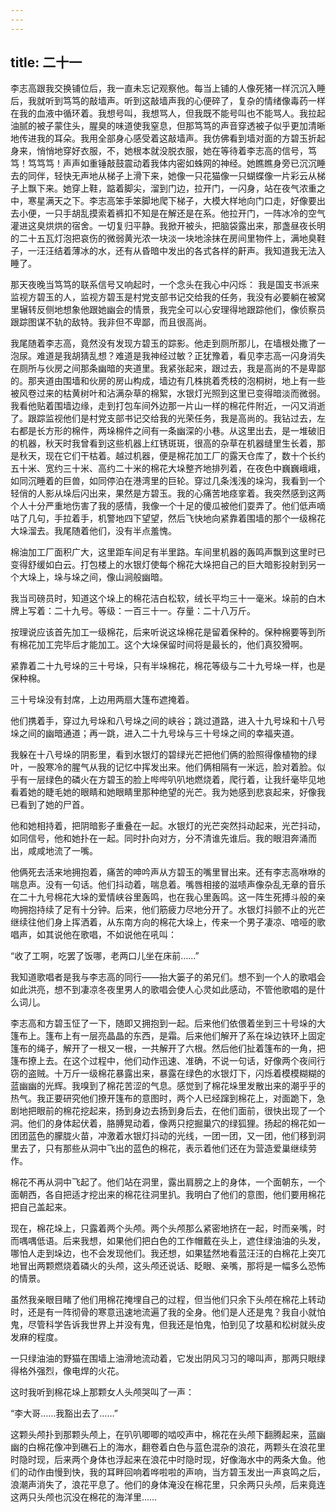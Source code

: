 ```yaml
---
---
---
```

title: 二十一
---



李志高跟我交换铺位后，我一直未忘记观察他。每当上铺的人像死猪一样沉沉入睡后，我就听到笃笃的敲墙声。听到这敲墙声我的心便碎了，复杂的情绪像毒药一样在我的血液中循环着。我想号叫，我想骂人，但我既不能号叫也不能骂人。我拉起油腻的被子蒙住头，腥臭的味道使我窒息，但那笃笃的声音穿透被子似乎更加清晰地传进我的耳朵。我用全部身心感受着这敲墙声。我仿佛看到墙对面的方碧玉折起身来，悄悄地穿好衣服，不，她根本就没脱衣服，她在等待着李志高的信号，笃笃！笃笃笃！声声如重锤敲鼓震动着我体内密如蛛网的神经。她瞧瞧身旁已沉沉睡去的同伴，轻快无声地从梯子上滑下来，她像一只花猫像一只蝴蝶像一片彩云从梯子上飘下来。她穿上鞋，踮着脚尖，溜到门边，拉开门，一闪身，站在夜气浓重之中，寒星满天之下。李志高笨手笨脚地爬下梯子，大模大样地向门口走，好像要出去小便，一只手胡乱摸索着裤扣不知是在解还是在系。他拉开门，一阵冰冷的空气灌进这臭烘烘的宿舍。一切复归平静。我掀开被头，把脑袋露出来，那盏昼夜长明的二十五瓦灯泡把哀伤的微弱黄光浓一块淡一块地涂抹在房间里物件上，满地臭鞋子，一汪汪结着薄冰的水，还有从昏暗中发出的各式各样的鼾声。我知道我无法入睡了。

那天夜晚当笃笃的联系信号又响起时，一个念头在我心中闪烁： 我是国支书派来监视方碧玉的人，监视方碧玉是村党支部书记交给我的任务，我没有必要躺在被窝里辗转反侧地想象他跟她幽会的情景，我完全可以心安理得地跟踪他们，像侦察员跟踪图谋不轨的敌特。我非但不卑鄙，而且很高尚。

我尾随着李志高，竟然没有发现方碧玉的踪影。他走到厕所那儿，在墙根处撒了一泡尿。难道是我胡猜乱想？难道是我神经过敏？正犹豫着，看见李志高一闪身消失在厕所与伙房之间那条幽暗的夹道里。我紧张起来，跟过去，我是高尚的不是卑鄙的。那夹道由围墙和伙房的房山构成，墙边有几株挑着秃枝的泡桐树，地上有一些被风卷过来的枯黄树叶和沾满杂草的棉絮，水银灯光照到这里已变得暗淡而微弱。我看他贴着围墙边缘，走到打包车间外边那一片山一样的棉花件附近，一闪又消逝了。跟踪监视他们是村党支部书记交给我的光荣任务，我是高尚的。我钻过去，左右都是长方形的棉件，两垛棉件之间有一条幽深的小巷。从这里出去，是一堆破旧的机器，秋天时我曾看到这些机器上红锈斑斑，很高的杂草在机器缝里生长着，那是秋天，现在它们干枯着。越过机器，便是棉花加工厂的露天仓库了，数十个长约五十米、宽约三十米、高约二十米的棉花大垛整齐地排列着，在夜色中巍巍峨峨，如同沉睡着的巨兽，如同停泊在港湾里的巨轮。穿过几条浅浅的垛沟，我看到一个轻俏的人影从垛后闪出来，果然是方碧玉。我的心痛苦地痉挛着。我突然感到这两个人十分严重地伤害了我的感情，我像一个十足的傻瓜被他们耍弄了。他们低声嘀咕了几句，手拉着手，机警地四下望望，然后飞快地向紧靠着围墙的那个一级棉花大垛溜去。我尾随着他们，没有半点羞愧。

棉油加工厂面积广大，这里距车间足有半里路。车间里机器的轰鸣声飘到这里时已变得舒缓如白云。打包楼上的水银灯使每个棉花大垛把自己的巨大暗影投射到另一个大垛上，垛与垛之间，像山涧般幽暗。

我当司磅员时，知道这个垛上的棉花洁白松软，绒长平均三十一毫米。垛前的白木牌上写着：二十九号。等级：一百三十一。存量：二十八万斤。

按理说应该首先加工一级棉花，后来听说这垛棉花是留着保种的。保种棉要等到所有棉花加工完毕后才能加工。这个大垛保留时间将是最长的，他们真狡猾啊。

紧靠着二十九号垛的三十号垛，只有半垛棉花，棉花等级与二十九号垛一样，也是保种棉。

三十号垛没有封席，上边用两扇大篷布遮掩着。

他们携着手，穿过九号垛和八号垛之间的峡谷；跳过道路，进入十九号垛和十八号垛之间的幽暗通道；再一跳，进入二十九号垛与三十号垛之间的幸福夹道。

我躲在十八号垛的阴影里，看到水银灯的碧绿光芒把他们俩的脸照得像植物的绿叶，一股寒冷的腥气从我的记忆中挥发出来。他们俩相隔有一米远，脸对着脸。似乎有一层绿色的磷火在方碧玉的脸上哔哔叭叭地燃烧着，爬行着，让我纤毫毕见地看着她的睫毛她的眼睛和她眼睛里那种绝望的光芒。我为她感到悲哀起来，好像我已看到了她的尸首。

他和她相持着，把阴暗影子重叠在一起。水银灯的光芒突然抖动起来，光芒抖动，如同信号，他和她扑在一起。同时扑向对方，分不清谁先谁后。我的眼泪奔涌而出，咸咸地流了一嘴。

他俩死去活来地拥抱着，痛苦的呻吟声从方碧玉的嘴里冒出来。还有李志高咻咻的喘息声。没有一句话。他们抖动着，喘息着。嘴唇相接的滋啧声像杂乱无章的音乐在二十九号棉花大垛的爱情峡谷里轰鸣，也在我心里轰鸣。这一阵生死搏斗般的亲吻拥抱持续了足有十分钟。后来，他们筋疲力尽地分开了。水银灯抖颤不止的光芒继续往他们身上挥洒着，从东南方向的棉花大垛上，传来一个男子凄凉、喑哑的歌唱声，如其说他在歌唱，不如说他在吼叫：

“收了工啊，吃罢了饭哪，老两口儿坐在床前……”

我知道歌唱者是我与李志高的同行——抬大篓子的弟兄们。想不到一个人的歌唱会如此洪亮，想不到凄凉冬夜里男人的歌唱会使人心灵如此感动，不管他歌唱的是什么词儿。

李志高和方碧玉怔了一下，随即又拥抱到一起。后来他们依偎着坐到三十号垛的大篷布上。篷布上有一层亮晶晶的东西，是霜。后来他们解开了系在垛边铁环上固定篷布的绳子，解开了一根又一根，一共解开了六根。然后他们扯着篷布的一角，把篷布撩上去。在这个过程中，他们动作迅速、准确，不说一句话，好像两个夜间行窃的盗贼。十万斤一级棉花暴露出来，暴露在绿色的水银灯下，闪烁着模模糊糊的蓝幽幽的光辉。我嗅到了棉花苦涩的气息。感觉到了棉花垛里发散出来的潮乎乎的热气。我正要研究他们撩开篷布的意图时，两个人已经蹿到棉花上，对面跪下，急剧地把眼前的棉花挖起来，扬到身边去扬到身后去，在他们面前，很快出现了一个洞。他们的身体起伏着，胳膊晃动着，像两只挖掘巢穴的绿狐狸。扬起的棉花如一团团蓝色的朦胧火苗，冲激着水银灯抖动的光线，一团一团，又一团，他们移到洞里去了，只有那些从洞中飞出的蓝色的棉花，表示着他们还在为营造爱巢继续劳作。

棉花不再从洞中飞起了。他们站在洞里，露出肩膀之上的身体，一个面朝东，一个面朝西，各自把适才挖出来的棉花往洞里扒。我明白了他们的意图，他们要用棉花把自己盖起来。

现在，棉花垛上，只露着两个头颅。两个头颅那么紧密地挤在一起，时而亲嘴，时而喁喁低语。后来我想，如果他们把白色的工作帽戴在头上，遮住绿油油的头发，哪怕人走到垛边，也不会发现他们。我还想，如果猛然地看蓝汪汪的白棉花上突兀地冒出两颗燃烧着磷火的头颅，这头颅还说话、眨眼、亲嘴，那将是一幅多么恐怖的情景。

虽然我亲眼目睹了他们用棉花掩埋自己的过程，但当他们只余下头颅在棉花上转动时，还是有一阵彻骨的寒意迅速地流遍了我的全身。他们是人还是鬼？我自小就怕鬼，尽管科学告诉我世界上并没有鬼，但我还是怕鬼，怕到见了坟墓和松树就头皮发麻的程度。

一只绿油油的野猫在围墙上油滑地流动着，它发出阴风习习的嗥叫声，那两只眼绿得格外强烈，像电焊的火花。

这时我听到棉花垛上那颗女人头颅哭叫了一声：

“李大哥……我豁出去了……”

这颗头颅扑到那颗头颅上，在叭叭唧唧的啮咬声中，棉花在头颅下翻腾起来，蓝幽幽的白棉花像冲到礁石上的海水，翻卷着白色与蓝色混杂的浪花，两颗头在浪花里时隐时现，后来两个身体也浮起来在浪花中时隐时现，好像海水中的两条大鱼。他们的动作由慢到快，我的耳畔回响着哗啦啦的声响，当方碧玉发出一声哀鸣之后，浪潮声消失了，浪花平息了。他们的身体淹没在棉花里，只余两只头颅，后来竟连这两只头颅也沉没在棉花的海洋里……